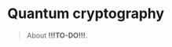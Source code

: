 # Quantum cryptography {#quantum-cryptography}

> About **!!!TO-DO!!!**.

::: {.todo latex=""}
<!-- TO-DO -->
:::

<div class="video" title="Overview" data-videoid="UIwbrM5kfbk"></div>

<div class="video" title="Classical one-time pads" data-videoid="aPxwLXTRpUM"></div>

<div class="video" title="Two approaches to the key distribution problem" data-videoid="AVVfIzDw_RU"></div>

<div class="video" title="Insecure quantum key distribution" data-videoid="UTWWUfJHi4c"></div>

<div class="video" title="Security of shared randomness" data-videoid="rRlBeLWStm0"></div>

<div class="video" title="Security of shared randomness (continued)" data-videoid="B0Q9zE-4vBc"></div>

<div class="video" title="Quantum key distribution" data-videoid="2ExG7UJgfmQ"></div>

<div class="video" title="Comments on quantum key distribution" data-videoid="ieoiPknUxjc"></div>
